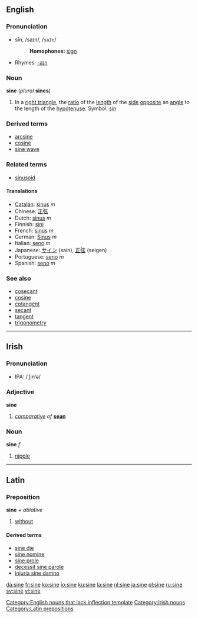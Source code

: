 ==English==
===Pronunciation===
*sīn, /saɪn/, /<tt>saIn</tt>/
*:'''Homophones:''' [[sign]]
*Rhymes: [[Rhymes:English:-aɪn|-aɪn]]

===Noun===

'''sine''' (''plural'' '''sines''')
#{{trigonometry}} In a [[right triangle]], the [[ratio]] of the [[length]] of the [[side]] [[opposite]] an [[angle]] to the length of the [[hypotenuse]]. Symbol: [[sin]]
<!--These definitions are exactly equivalent to the definition above, and so do not define different senses of the word:
#{{mathematics}} The [[y-coordinate|''y''-coordinate]] of the [[point]] on the [[unit]] [[circle]] at the given [[anticlockwise]] angle from the ''x'' [[axis]].
#{{mathematics}} The [[sum]] of the [[real]] or [[complex]] [[power series]]
::<math>\sum_1^\infty{{(-1)^{n-1}}\over{(2n-1)!}}x^{2n-1}</math>
-->

===Derived terms===
*[[arcsine]]
*[[cosine]]
*[[sine wave]]

===Related terms===
*[[sinusoid]]

====Translations====
*[[Catalan]]: [[sinus#Catalan|sinus]] ''m''
*Chinese: [[正弦]]
*Dutch: [[sinus#Dutch|sinus]] ''m''
*Finnish: [[sini]]
*French: [[sinus#French|sinus]] ''m''
*German: [[Sinus#German|Sinus]] ''m''
*Italian: [[seno#Italian|seno]] ''m''
*Japanese: [[サイン]] (sain), [[正弦]] (seigen)
*Portuguese: [[seno#Portuguese|seno]] ''m''
*Spanish: [[seno#Spanish|seno]] ''m''

===See also===
*[[cosecant]]
*[[cosine]]
*[[cotangent]]
*[[secant]]
*[[tangent]]
*[[trigonometry]]

----

==Irish==
===Pronunciation===
*IPA: /ˈʃinʲə/

===Adjective===
'''sine'''

#''[[comparative]] of'' '''[[sean#Irish|sean]]'''

===Noun===
'''sine''' ''f''

# [[nipple]]

----

==Latin==
===Preposition===
'''sine''' ''+ ablative''

#[[without]]

====Derived terms====
*[[sine die]]
* [[sine nomine]]
*[[sine prole]]
*[[decessit sine parole]]
*[[injuria sine damno]]

[[Category:English nouns that lack inflection template]]
[[Category:Irish nouns]]
[[Category:Latin prepositions]]

[[da:sine]]
[[fr:sine]]
[[ko:sine]]
[[io:sine]]
[[ku:sine]]
[[la:sine]]
[[nl:sine]]
[[ja:sine]]
[[pl:sine]]
[[ru:sine]]
[[sv:sine]]
[[vi:sine]]